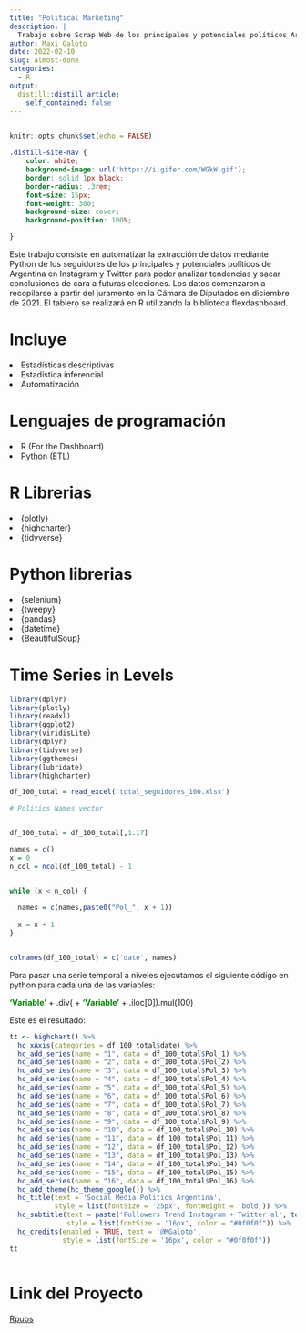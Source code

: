 ```yaml
---
title: "Political Marketing"
description: |
  Trabajo sobre Scrap Web de los principales y potenciales políticos Argentinos. Se busca analizar la popularidad en base a seguidores, seguidos e interacciones. Se utilizo la librería de R {highcharter}.
author: Maxi Galoto
date: 2022-02-10
slug: almost-done
categories:
  - R
output:
  distill::distill_article:
    self_contained: false
---
```


<div >
<img src="https://gdprinformer.com/wp-content/uploads/2017/09/GDPRandPoliticalMarketing.jpg" alt="react" width="1" height="1" />
</div>

```r
knitr::opts_chunk$set(echo = FALSE)
```

```css
.distill-site-nav {
    color: white;
    background-image: url('https://i.gifer.com/WGkW.gif');
    border: solid 1px black;
    border-radius: .3rem;
    font-size: 15px;
    font-weight: 300;
    background-size: cover;
    background-position: 100%;

}


```


Este trabajo consiste en automatizar la extracción de datos mediante Python de los seguidores de los principales y potenciales políticos de Argentina en Instagram y Twitter para poder analizar tendencias y sacar conclusiones de cara a futuras elecciones. Los datos comenzaron a recopilarse a partir del juramento en la Cámara de Diputados en diciembre de 2021. El tablero se realizará en R utilizando la biblioteca flexdashboard.


# Incluye

<ui>
<li>
Estadísticas descriptivas
</li>

<li>
Estadística inferencial
</li>

<li>
Automatización
</li>

</ui>


# Lenguajes de programación

<ui>

<li>
R (For the Dashboard)
</li>

<li>
Python (ETL)
</li>


</ui>


# R Librerias

<ui>

<li>
{plotly}
</li>

<li>
{highcharter}
</li>

<li>
{tidyverse}
</li>


</ui>



# Python librerias

<ui>

<li>
{selenium}
</li>

<li>
{tweepy}
</li>

<li>
{pandas}
</li>

<li>
{datetime}
</li>

<li>
{BeautifulSoup}
</li>

</ui>


# Time Series in Levels


```r


library(dplyr)  
library(plotly)
library(readxl)
library(ggplot2)
library(viridisLite)
library(dplyr)
library(tidyverse)
library(ggthemes)
library(lubridate)
library(highcharter)

df_100_total = read_excel('total_seguidores_100.xlsx')

# Politics Names vector 


df_100_total = df_100_total[,1:17]

names = c()
x = 0
n_col = ncol(df_100_total) - 1


while (x < n_col) {
  
  names = c(names,paste0("Pol_", x + 1))
  
  x = x + 1
}


colnames(df_100_total) = c('date', names)


```
Para pasar una serie temporal a niveles ejecutamos el siguiente código en python para cada una de las variables:


<b><span style = "color:green">'Variable'</span></b> + .div( + <b><span style = "color:green">'Variable'</span></b> + .iloc[0]).mul(100)




Este es el resultado:

```r


tt <- highchart() %>% 
  hc_xAxis(categories = df_100_total$date) %>% 
  hc_add_series(name = "1", data = df_100_total$Pol_1) %>% 
  hc_add_series(name = "2", data = df_100_total$Pol_2) %>% 
  hc_add_series(name = "3", data = df_100_total$Pol_3) %>% 
  hc_add_series(name = "4", data = df_100_total$Pol_4) %>% 
  hc_add_series(name = "5", data = df_100_total$Pol_5) %>% 
  hc_add_series(name = "6", data = df_100_total$Pol_6) %>% 
  hc_add_series(name = "7", data = df_100_total$Pol_7) %>% 
  hc_add_series(name = "8", data = df_100_total$Pol_8) %>% 
  hc_add_series(name = "9", data = df_100_total$Pol_9) %>% 
  hc_add_series(name = "10", data = df_100_total$Pol_10) %>% 
  hc_add_series(name = "11", data = df_100_total$Pol_11) %>% 
  hc_add_series(name = "12", data = df_100_total$Pol_12) %>% 
  hc_add_series(name = "13", data = df_100_total$Pol_13) %>% 
  hc_add_series(name = "14", data = df_100_total$Pol_14) %>% 
  hc_add_series(name = "15", data = df_100_total$Pol_15) %>% 
  hc_add_series(name = "16", data = df_100_total$Pol_16) %>% 
  hc_add_theme(hc_theme_google()) %>% 
  hc_title(text = 'Social Media Politics Argentina',
           style = list(fontSize = '25px', fontWeight = 'bold')) %>% 
  hc_subtitle(text = paste('Followers Trend Instagram + Twitter al', today()),
              style = list(fontSize = '16px', color = "#0f0f0f")) %>% 
  hc_credits(enabled = TRUE, text = '@MGaloto',
             style = list(fontSize = '16px', color = "#0f0f0f"))
tt



```


# Link del Proyecto



[Rpubs](https://rpubs.com/MGaloto/social_media_politics)

